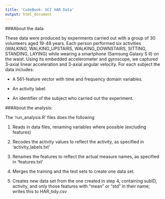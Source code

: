 ```yaml
---
title: 'CodeBook: UCI HAR Data'
output: html_document
---
```


###About the data

These data were produced by experiments carried out with a group of 30 
volunteers aged 19-48 years. Each person performed six activities (WALKING, WALKING_UPSTAIRS, WALKING_DOWNSTAIRS, SITTING, STANDING, LAYING) while 
wearing a smartphone (Samsung Galaxy S II) on the waist. Using its embedded accelerometer and gyroscope, we captured 3-axial linear acceleration and 3-axial angular velocity. For each subject the data includes:

- A 561-feature vector with time and frequency domain variables. 

- An activity label. 

- An identifier of the subject who carried out the experiment.

###About the analysis:

The 'run_analysis.R' files does the following

1. Reads in data files, renaming variables where possible 
(excluding features)

2. Recodes the activity values to reflect the activity, as specified in 
'activity_labels.txt'

3. Renames the features to reflect the actual measure names, as specified
in 'features.txt'

4. Merges the training and the test sets to create one data set.

5. Creates new data set from the one created in step 4, containing subID, 
activity, and only those features with "mean" or "std" in their name; writes
this to HAR_tidy.csv






